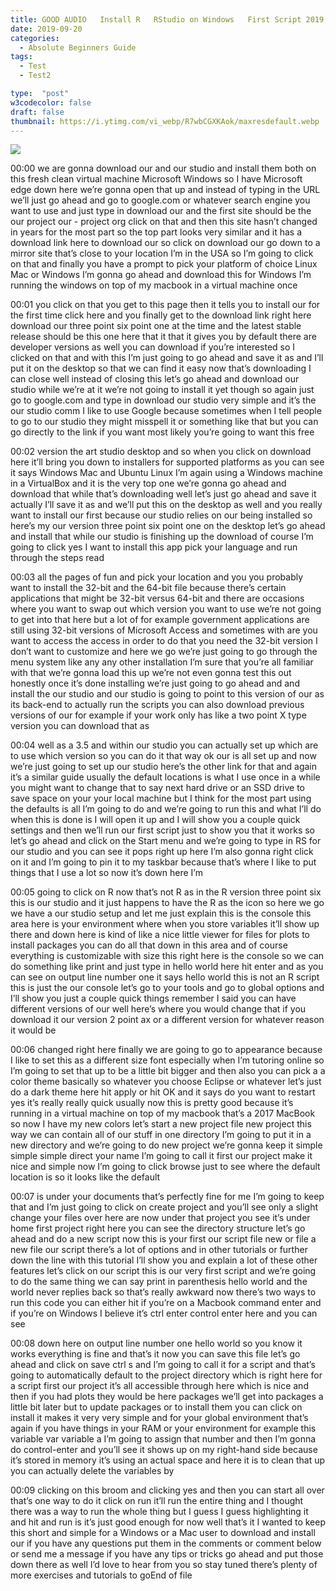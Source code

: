 ```yaml
---
title: GOOD AUDIO   Install R   RStudio on Windows   First Script 2019
date: 2019-09-20
categories:
  - Absolute Beginners Guide
tags:
  - Test
  - Test2

type:  "post"
w3codecolor: false
draft: false
thumbnail: https://i.ytimg.com/vi_webp/R7wbCGXKAok/maxresdefault.webp
---
```


<a href="https://www.youtube.com/watch?v=R7wbCGXKAok">
<img src="https://i.ytimg.com/vi_webp/R7wbCGXKAok/maxresdefault.webp">
</a>









00:00
we are gonna download our and our studio and install them both on this fresh
clean virtual machine Microsoft Windows so I have Microsoft edge down here we're
gonna open that up and instead of typing
in the URL we'll just go ahead and go to
google.com or whatever search engine you want to use and just type in download
our and the first site should be the our project our - project org click on that
and then this site hasn't changed in years for the most part so the top part
looks very similar and it has a download link here to download our so click on
download our go down to a mirror site that's close to your location I'm in the
USA so I'm going to click on that and finally you have a prompt to pick your
platform of choice Linux Mac or Windows I'm gonna go ahead and download this for
Windows I'm running the windows on top of my macbook in a virtual machine once

00:01
you click on that you get to this page then it tells you to install our for the
first time click here and you finally get to the download link right here
download our three point six point one at the time and the latest stable
release should be this one here that it that it gives you by default there are
developer versions as well you can download if you're interested so I
clicked on that and with this I'm just going to go ahead and save it as and
I'll put it on the desktop so that we can find it easy now that's downloading
I can close well instead of closing this let's go ahead and download our studio
while we're at it we're not going to install it yet though so again just go
to google.com and type in download our studio very simple and it's the our
studio comm I like to use Google because sometimes when I tell people to go to
our studio they might misspell it or something like that but you can go
directly to the link if you want most likely you're going to want this free

00:02
version the art studio desktop and so when you click on download here it'll
bring you down to installers for supported platforms as you can see it
says Windows Mac and Ubuntu Linux I'm again using a Windows machine in a
VirtualBox and it is the very top one we're gonna go ahead and download that
while that's downloading well let's just go ahead and save it actually I'll save
it as and we'll put this on the desktop as well and you really want to install
our first because our studio relies on our being installed so here's my our
version three point six point one on the desktop let's go ahead and install that
while our studio is finishing up the download of course I'm going to click
yes I want to install this app pick your language and run through the steps read

00:03
all the pages of fun and pick your location and you you probably want to
install the 32-bit and the 64-bit file because there's certain applications
that might be 32-bit versus 64-bit and there are occasions where you want to
swap out which version you want to use we're not going to get into that here
but a lot of for example government applications are still using 32-bit
versions of Microsoft Access and sometimes with are you want to access
the access in order to do that you need the 32-bit version I don't want to
customize and here we go we're just going to go through the menu system like
any any other installation I'm sure that you're all familiar with that we're
gonna load this up we're not even gonna test this out honestly once it's done
installing we're just going to go ahead and and install the our studio and our
studio is going to point to this version of our as its back-end to actually run
the scripts you can also download previous versions of our for example if
your work only has like a two point X type version you can download that as

00:04
well as a 3.5 and within our studio you can actually set up which are to use
which version so you can do it that way ok our is all set up and now we're just
going to set up our studio here's the other link for that and again it's a
similar guide usually the default locations is what I use once in a while
you might want to change that to say next
hard drive or an SSD drive to save space on your your local machine but I think
for the most part using the defaults is all I'm going to do and we're going to
run this and what I'll do when this is done is I will open it up and I will
show you a couple quick settings and then we'll run our first script just to
show you that it works so let's go ahead and click on the Start menu and we're
going to type in RS for our studio and you can see it pops right up here I'm
also gonna right click on it and I'm going to pin it to my taskbar because
that's where I like to put things that I use a lot so now it's down here I'm

00:05
going to click on R now that's not R as in the R version three point six this is
our studio and it just happens to have the R as the icon so here we go we have
a our studio setup and let me just explain this is the console this area
here is your environment where when you store variables it'll show up there and
down here is kind of like a nice little viewer for files for plots to install
packages you can do all that down in this area and of course everything is
customizable with size this right here is the console so we can do something
like print and just type in hello world here hit enter and as you can see on
output line number one it says hello world this is not an R script this is
just the our console let's go to your tools and go to global options and I'll
show you just a couple quick things remember I said you can have different
versions of our well here's where you would change that if you download it our
version 2 point ax or a different version for whatever reason it would be

00:06
changed right here finally we are going to go to appearance because I like to
set this as a different size font especially when I'm tutoring online so
I'm going to set that up to be a little bit bigger and then also you can pick a
a color theme basically so whatever you choose Eclipse or whatever let's just do
a dark theme here hit apply or hit OK and it says do you want to restart yes
it's really really quick usually now this is pretty good because it's running
in a virtual machine on top of my macbook that's a 2017 MacBook
so now I have my new colors let's start a new project file new project this way
we can contain all of our stuff in one directory I'm going to put it in a new
directory and we're going to do new project we're gonna keep it simple
simple simple direct your name I'm going to call it first our project make it
nice and simple now I'm going to click browse just to see where the default
location is so it looks like the default

00:07
is under your documents that's perfectly fine for me I'm going to keep that and
I'm just going to click on create project and you'll see only a slight
change your files over here are now under that project you see it's under
home first project right here you can see the directory structure let's go
ahead and do a new script now this is your first our script file new or file a
new file our script there's a lot of options and in other tutorials or
further down the line with this tutorial
I'll show you and explain a lot of these
other features let's click on our script this is our very first script and we're
going to do the same thing we can say print in parenthesis hello world and the
world never replies back so that's really awkward now there's two ways to
run this code you can either hit if you're on a Macbook command enter and if
you're on Windows I believe it's ctrl enter control enter here and you can see

00:08
down here on output line number one hello world so you know it works
everything is fine and that's it now you can save this file let's go ahead and
click on save ctrl s and I'm going to call it for a script and that's going to
automatically default to the project directory which is right here for a
script first our project it's all accessible through here which is nice
and then if you had plots they would be here packages we'll get into packages a
little bit later but to update packages or to install them you can click on
install it makes it very very simple and
for your global environment that's again if you have things in your RAM or your
environment for example this variable var variable a I'm going to assign that
number and then I'm gonna do control-enter and you'll see it shows up
on my right-hand side because it's stored in memory it's using an actual
space and here it is to clean that up you can actually delete the variables by

00:09
clicking on this broom and clicking yes and then you can start all over that's
one way to do it click on run it'll run the entire thing
and I thought there was a way to run the whole thing but I guess I guess
highlighting it and hit and run is it's just good enough for now well that's it
I wanted to keep this short and simple for a Windows or a Mac user to download
and install our if you have any questions put them in the comments or
comment below or send me a message if you have any tips or tricks go ahead and
put those down there as well I'd love to hear from you so stay tuned there's
plenty of more exercises and tutorials to goEnd of file

